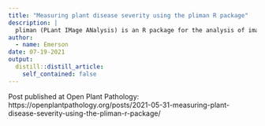 ```yaml
---
title: "Measuring plant disease severity using the pliman R package"
description: |
  pliman (PLant IMage ANalysis) is an R package for the analysis of images of plants, mainly leaves, that offers a function for measuring plant disease severity. In this post I will demonstrate the use of pliman for measuring severity on leaves affected by soybean rust as a case study.
author:
  - name: Emerson
date: 07-19-2021
output:
  distill::distill_article:
    self_contained: false
---
```


Post published at Open Plant Pathology:  
https://openplantpathology.org/posts/2021-05-31-measuring-plant-disease-severity-using-the-pliman-r-package/


